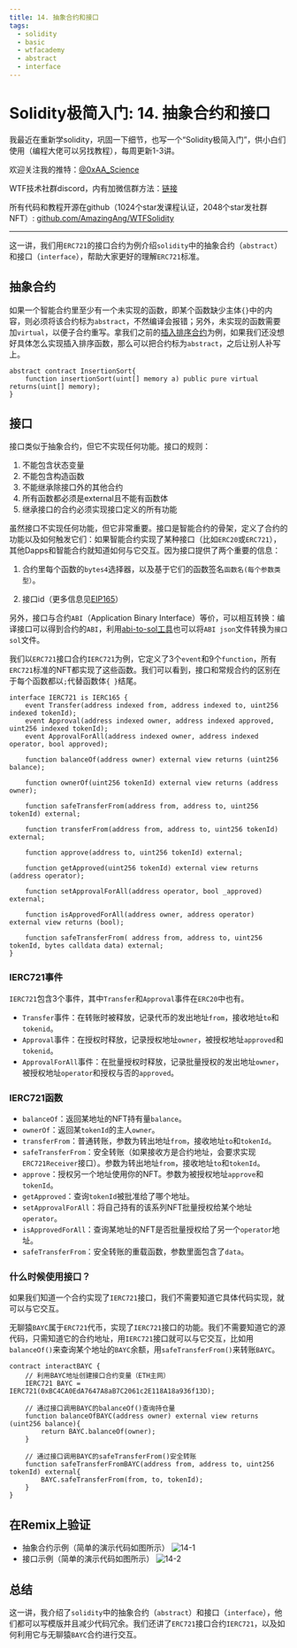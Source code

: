 ```yaml
---
title: 14. 抽象合约和接口
tags:
  - solidity
  - basic
  - wtfacademy
  - abstract
  - interface
---
```



# Solidity极简入门: 14. 抽象合约和接口

<QuizProgress lessonId="a6728869-5761-46ac-ba6c-0ed790bc096f"></QuizProgress>

我最近在重新学solidity，巩固一下细节，也写一个“Solidity极简入门”，供小白们使用（编程大佬可以另找教程），每周更新1-3讲。

欢迎关注我的推特：[@0xAA_Science](https://twitter.com/0xAA_Science)

WTF技术社群discord，内有加微信群方法：[链接](https://discord.gg/5akcruXrsk)

所有代码和教程开源在github（1024个star发课程认证，2048个star发社群NFT）: [github.com/AmazingAng/WTFSolidity](https://github.com/AmazingAng/WTFSolidity)

-----

这一讲，我们用`ERC721`的接口合约为例介绍`solidity`中的抽象合约（`abstract`）和接口（`interface`），帮助大家更好的理解`ERC721`标准。

## 抽象合约
如果一个智能合约里至少有一个未实现的函数，即某个函数缺少主体`{}`中的内容，则必须将该合约标为`abstract`，不然编译会报错；另外，未实现的函数需要加`virtual`，以便子合约重写。拿我们之前的[插入排序合约](https://github.com/AmazingAng/WTFSolidity/tree/main/07_InsertionSort)为例，如果我们还没想好具体怎么实现插入排序函数，那么可以把合约标为`abstract`，之后让别人补写上。
```solidity
abstract contract InsertionSort{
    function insertionSort(uint[] memory a) public pure virtual returns(uint[] memory);
}
```
## 接口

接口类似于抽象合约，但它不实现任何功能。接口的规则：

1. 不能包含状态变量
2. 不能包含构造函数
3. 不能继承除接口外的其他合约
4. 所有函数都必须是external且不能有函数体
5. 继承接口的合约必须实现接口定义的所有功能

虽然接口不实现任何功能，但它非常重要。接口是智能合约的骨架，定义了合约的功能以及如何触发它们：如果智能合约实现了某种接口（比如`ERC20`或`ERC721`），其他Dapps和智能合约就知道如何与它交互。因为接口提供了两个重要的信息：

1. 合约里每个函数的`bytes4`选择器，以及基于它们的函数签名`函数名(每个参数类型）`。

2. 接口id（更多信息见[EIP165](https://eips.ethereum.org/EIPS/eip-165)）

另外，接口与合约`ABI`（Application Binary Interface）等价，可以相互转换：编译接口可以得到合约的`ABI`，利用[abi-to-sol工具](https://gnidan.github.io/abi-to-sol/)也可以将`ABI json`文件转换为`接口sol`文件。

我们以`ERC721`接口合约`IERC721`为例，它定义了3个`event`和9个`function`，所有`ERC721`标准的NFT都实现了这些函数。我们可以看到，接口和常规合约的区别在于每个函数都以`;`代替函数体`{ }`结尾。

```solidity
interface IERC721 is IERC165 {
    event Transfer(address indexed from, address indexed to, uint256 indexed tokenId);
    event Approval(address indexed owner, address indexed approved, uint256 indexed tokenId);
    event ApprovalForAll(address indexed owner, address indexed operator, bool approved);
    
    function balanceOf(address owner) external view returns (uint256 balance);

    function ownerOf(uint256 tokenId) external view returns (address owner);

    function safeTransferFrom(address from, address to, uint256 tokenId) external;

    function transferFrom(address from, address to, uint256 tokenId) external;

    function approve(address to, uint256 tokenId) external;

    function getApproved(uint256 tokenId) external view returns (address operator);

    function setApprovalForAll(address operator, bool _approved) external;

    function isApprovedForAll(address owner, address operator) external view returns (bool);

    function safeTransferFrom( address from, address to, uint256 tokenId, bytes calldata data) external;
}
```

### IERC721事件
`IERC721`包含3个事件，其中`Transfer`和`Approval`事件在`ERC20`中也有。
- `Transfer`事件：在转账时被释放，记录代币的发出地址`from`，接收地址`to`和`tokenid`。
- `Approval`事件：在授权时释放，记录授权地址`owner`，被授权地址`approved`和`tokenid`。
- `ApprovalForAll`事件：在批量授权时释放，记录批量授权的发出地址`owner`，被授权地址`operator`和授权与否的`approved`。

### IERC721函数
- `balanceOf`：返回某地址的NFT持有量`balance`。
- `ownerOf`：返回某`tokenId`的主人`owner`。
- `transferFrom`：普通转账，参数为转出地址`from`，接收地址`to`和`tokenId`。
- `safeTransferFrom`：安全转账（如果接收方是合约地址，会要求实现`ERC721Receiver`接口）。参数为转出地址`from`，接收地址`to`和`tokenId`。
- `approve`：授权另一个地址使用你的NFT。参数为被授权地址`approve`和`tokenId`。
- `getApproved`：查询`tokenId`被批准给了哪个地址。
- `setApprovalForAll`：将自己持有的该系列NFT批量授权给某个地址`operator`。
- `isApprovedForAll`：查询某地址的NFT是否批量授权给了另一个`operator`地址。
- `safeTransferFrom`：安全转账的重载函数，参数里面包含了`data`。



### 什么时候使用接口？
如果我们知道一个合约实现了`IERC721`接口，我们不需要知道它具体代码实现，就可以与它交互。

无聊猿`BAYC`属于`ERC721`代币，实现了`IERC721`接口的功能。我们不需要知道它的源代码，只需知道它的合约地址，用`IERC721`接口就可以与它交互，比如用`balanceOf()`来查询某个地址的`BAYC`余额，用`safeTransferFrom()`来转账`BAYC`。

```solidity
contract interactBAYC {
    // 利用BAYC地址创建接口合约变量（ETH主网）
    IERC721 BAYC = IERC721(0xBC4CA0EdA7647A8aB7C2061c2E118A18a936f13D);

    // 通过接口调用BAYC的balanceOf()查询持仓量
    function balanceOfBAYC(address owner) external view returns (uint256 balance){
        return BAYC.balanceOf(owner);
    }

    // 通过接口调用BAYC的safeTransferFrom()安全转账
    function safeTransferFromBAYC(address from, address to, uint256 tokenId) external{
        BAYC.safeTransferFrom(from, to, tokenId);
    }
}
```

## 在Remix上验证
- 抽象合约示例（简单的演示代码如图所示）
  ![14-1](./img/14-1.png)
- 接口示例（简单的演示代码如图所示）
  ![14-2](./img/14-2.png)

## 总结
这一讲，我介绍了`solidity`中的抽象合约（`abstract`）和接口（`interface`），他们都可以写模版并且减少代码冗余。我们还讲了`ERC721`接口合约`IERC721`，以及如何利用它与无聊猿`BAYC`合约进行交互。


<QuizForm lessonId="a6728869-5761-46ac-ba6c-0ed790bc096f"></QuizForm>